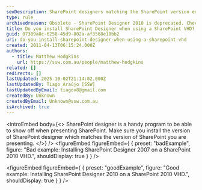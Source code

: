 ```yaml
---
seoDescription: SharePoint designers matching the SharePoint version ensure seamless presentation and collaboration.
type: rule
archivedreason: Obsolete - SharePoint Designer 2010 is deprecated. Check out our Rules on Power Automate and Power Apps instead. See https://www.ssw.com.au/rules/rules-to-better-power-apps/
title: Do you install SharePoint Designer when using a SharePoint VHD?
guid: 07309a8c-6258-45d9-802a-af3568e10bb2
uri: do-you-install-sharepoint-designer-when-using-a-sharepoint-vhd
created: 2011-04-13T06:15:24.000Z
authors:
  - title: Matthew Hodgkins
    url: https://ssw.com.au/people/matthew-hodgkins
related: []
redirects: []
lastUpdated: 2025-10-02T21:14:02.000Z
lastUpdatedBy: Tiago Araújo [SSW]
lastUpdatedByEmail: tiagov8@gmail.com
createdBy: Unknown
createdByEmail: Unknown@ssw.com.au
isArchived: true
---
```


<introEmbed
  body={<>
SharePoint designer is a handy program to be able to show off when presenting SharePoint. Make sure you install the version of SharePoint designer which matches the version of SharePoint you are presenting.
  </>}
/>
<figureEmbed figureEmbed={ {
  preset: "badExample",
  figure: "Bad example: Installing SharePoint Designer 2007 on a SharePoint 2010 VHD.",
  shouldDisplay: true
} } />


<figureEmbed figureEmbed={ {
  preset: "goodExample",
  figure: "Good example: Installing SharePoint Designer 2010 on a SharePoint 2010 VHD.",
  shouldDisplay: true
} } />
